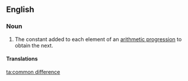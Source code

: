 ==English==

===Noun===
{{en-noun|sg=[[common]] [[difference]]}}

# {{analysis}} The constant added to each element of an [[arithmetic progression]] to obtain the next.

====Translations====
{{trans-top}}
{{trans-mid}}
{{trans-bottom}}

[[ta:common difference]]